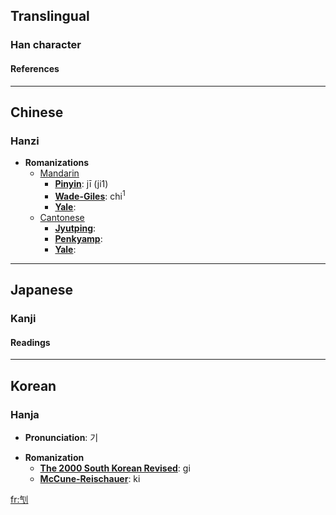 ==Translingual==
===Han character===
{{Han char|rad=刀|as=04|sn=6|four=|canj=人弓中弓 (ONLN), X人弓中弓 (XONLN)}}
====References====
{{Han ref|kx=0137.060|dkj=01882|dj=0308.120|hdz=10326.080|uh=520F|ud=21007}}
----

==Chinese==
===Hanzi===


* '''Romanizations'''
** [[Mandarin]]
*** '''[[Pinyin]]''': jī (ji1)
*** '''[[Wade-Giles]]''': chi<sup>1</sup>
*** '''[[Yale]]''': 
**[[Cantonese]]
***'''[[Jyutping]]''':
***'''[[Penkyamp]]''': 
***'''[[Yale]]''': 


----
==Japanese==
===Kanji===
{{ja-kanji|grade=|rs=刀04}}
====Readings====
{{ja-readings|on=[[き]] (ki), [[け]] (ke), [[かい]] (kai)|kun=[[たつ]] (tatsu), [[さす]] (sasu), [[ころす]] (korosu)}}


----
==Korean==
===Hanja===

* '''Pronunciation''': 기

* '''Romanization'''
** '''[[The 2000 South Korean Revised Romanization|The 2000 South Korean Revised]]''': gi
** '''[[McCune-Reischauer]]''': ki


[[fr:刏]]
